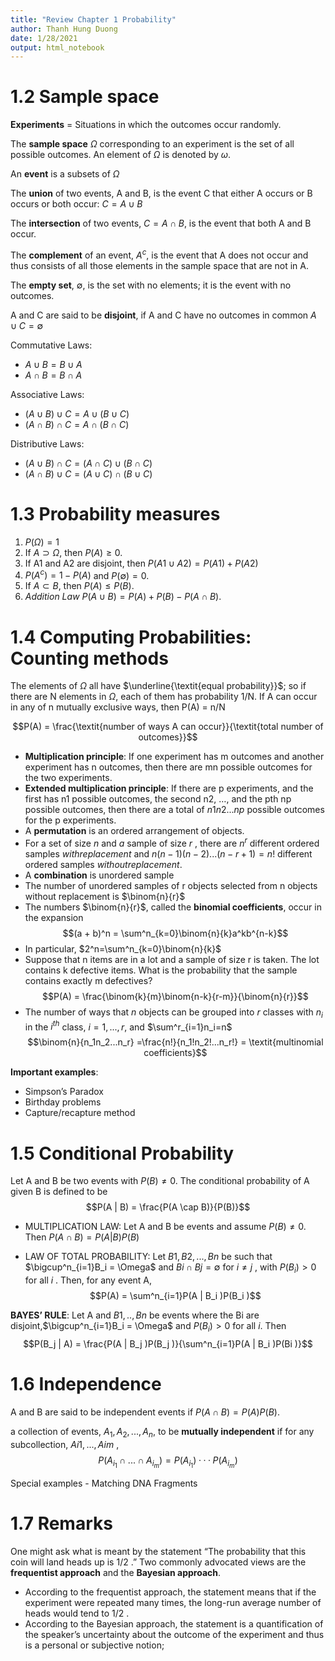 ```yaml
---
title: "Review Chapter 1 Probability"
author: Thanh Hung Duong
date: 1/28/2021
output: html_notebook
---
```


# 1.2 Sample space

**Experiments** = Situations in which the outcomes occur randomly.

The **sample space** $\Omega$ corresponding to an experiment is the set of all possible outcomes. An element of $\Omega$ is denoted by $\omega$.

An **event** is a subsets of $\Omega$

The **union** of two events, A and B, is the event C that either A occurs or B occurs or both occur: $C = A \cup B$

The **intersection** of two events, $C = A \cap B$, is the event that both A and B occur.

The **complement** of an event, $A^c$, is the event that A does not occur and thus consists of all those elements in the sample space that are not in A.

The **empty set**, $\emptyset$, is the set with no elements; it is the event with no outcomes.

A and C are said to be **disjoint**, if A and C have no outcomes in common $A \cup C = \emptyset$

Commutative Laws:

- $A \cup B = B \cup A$
- $A \cap B = B \cap A$

Associative Laws:

- $(A \cup B) \cup C = A \cup (B \cup C)$
- $(A \cap B) \cap C = A \cap (B \cap C)$

Distributive Laws:

- $(A \cup B) \cap C = (A \cap C) \cup (B \cap C)$
- $(A \cap B) \cup C = (A \cup C) \cap (B \cup C)$

# 1.3 Probability measures

1. $P(\Omega)=1$
2. If $A \supset \Omega$, then $P(A) \ge 0$.
3. If A1 and A2 are disjoint, then $P(A1 \cup A2) = P(A1) + P(A2)$
4. $P(A^c) = 1− P(A)$ and $P(\emptyset) = 0$.
5. If $A \subset B$, then $P(A) \le P(B)$.
6. *Addition Law* $P(A \cup B) = P(A)+ P(B)− P(A \cap B)$.

# 1.4 Computing Probabilities: Counting methods

The elements of $\Omega$ all have $\underline{\textit{equal probability}}$; so if there are N elements in $\Omega$, each of them has probability 1/N. If A can occur in any of n mutually exclusive ways, then P(A) = n/N

$$P(A) = \frac{\textit{number of ways A can occur}}{\textit{total number of outcomes}}$$

- **Multiplication principle**: If one experiment has m outcomes and another experiment has n outcomes, then there are mn possible outcomes for the two experiments.
- **Extended multiplication principle**: If there are p experiments, and the first has n1 possible outcomes, the second
n2, ..., and the pth np possible outcomes, then there are a total of $n1n2...np$ possible outcomes for the p experiments.
- A **permutation** is an ordered arrangement of objects.
- For a set of size $n$ and $a$ sample of size $r$ , there are $n^r$ different ordered samples $with replacement$ and $n(n − 1)(n − 2)...(n − r + 1)=n!$ different ordered samples $without replacement$.
- A **combination** is unordered sample
- The number of unordered samples of r objects selected from n objects without replacement is $\binom{n}{r}$
- The numbers $\binom{n}{r}$, called the **binomial coefficients**, occur in the expansion
$$(a + b)^n = \sum^n_{k=0}\binom{n}{k}a^kb^{n-k}$$
- In particular, $2^n=\sum^n_{k=0}\binom{n}{k}$
- Suppose that n items are in a lot and a sample of size r is taken. The lot contains k defective items. What is the probability that the sample contains exactly m defectives?
$$P(A) = \frac{\binom{k}{m}\binom{n-k}{r-m}}{\binom{n}{r}}$$
- The number of ways that $n$ objects can be grouped into $r$ classes with $n_i$ in the $i^{th}$ class, $i = 1,..., r$, and
$\sum^r_{i=1}n_i=n$
$$\binom{n}{n_1n_2...n_r} =\frac{n!}{n_1!n_2!...n_r!} = \textit{multinomial coefficients}$$

**Important examples**:

- Simpson's Paradox
- Birthday problems
- Capture/recapture method

# 1.5 Conditional Probability

Let A and B be two events with $P(B) \ne 0$. The conditional probability of A given B is defined to be
$$P(A | B) = \frac{P(A \cap B)}{P(B)}$$

- MULTIPLICATION LAW: Let A and B be events and assume $P(B) \ne 0$. Then $P(A \cap B) = P(A | B)P(B)$

- LAW OF TOTAL PROBABILITY: Let $B1, B2, ..., Bn$ be such that
$\bigcup^n_{i=1}B_i = \Omega$ and $Bi \cap Bj = \emptyset$ for $i \ne j$ , with $P(B_i) > 0$ for all $i$ . Then, for any event A,
$$P(A) = \sum^n_{i=1}P(A | B_i )P(B_i )$$

**BAYES' RULE**: Let A and $B1,.., Bn$ be events where the Bi are disjoint,$\bigcup^n_{i=1}B_i = \Omega$ and $P(B_i) > 0$ for all $i$. Then
$$P(B_j | A) = \frac{P(A | B_j )P(B_j )}{\sum^n_{i=1}P(A | B_i )P(Bi )}$$

# 1.6 Independence

A and B are said to be independent events if $P(A \cap B) = P(A)P(B)$.

a collection of events, $A_1, A_2,... , A_n$, to be **mutually independent** if for any subcollection, $Ai1,... , Aim$ ,
$$P(A_{i_1} \cap ... \cap A_{i_m} ) = P(A_{i_1} ) · · · P(A_{i_m})$$

Special examples
- Matching DNA Fragments

# 1.7 Remarks

One might ask what is meant by the statement “The probability that this coin will land heads up is 1/2 .” Two commonly advocated views are the **frequentist approach** and the **Bayesian approach**.

- According to the frequentist approach, the statement means that if the experiment were repeated many times, the long-run
average number of heads would tend to 1/2 .
- According to the Bayesian approach, the statement is a quantification of the speaker’s uncertainty about the outcome of the experiment and thus is a personal or subjective notion;